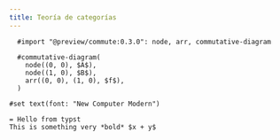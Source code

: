 ```yaml
---
title: Teoría de categorías
---
```

```typst
  #import "@preview/commute:0.3.0": node, arr, commutative-diagram

  #commutative-diagram(
    node((0, 0), $A$),
    node((1, 0), $B$),
    arr((0, 0), (1, 0), $f$),
  )
```
```typst
#set text(font: "New Computer Modern")

= Hello from typst
This is something very *bold* $x + y$
```


